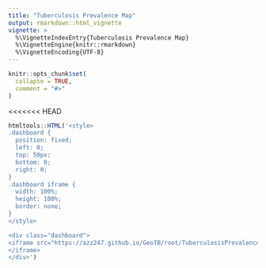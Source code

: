 ```yaml
---
title: "Tuberculosis Prevalence Map"
output: rmarkdown::html_vignette
vignette: >
  %\VignetteIndexEntry{Tuberculosis Prevalence Map}
  %\VignetteEngine{knitr::rmarkdown}
  %\VignetteEncoding{UTF-8}
---
```


```r
knitr::opts_chunk$set(
  collapse = TRUE,
  comment = "#>"
)
```

<<<<<<< HEAD
```r
htmltools::HTML('<style>
.dashboard {
  position: fixed;
  left: 0;
  top: 50px;
  bottom: 0;
  right: 0;
}
.dashboard iframe {
  width: 100%;
  height: 100%;
  border: none;
}
</style>

<div class="dashboard"> 
<iframe src="https://azz247.github.io/GeoTB/root/TuberculosisPrevalenceMap.html">
</iframe>
</div>')
```
